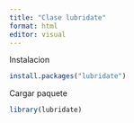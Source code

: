 ---
title: "Clase lubridate"
format: html
editor: visual
---

Instalacion 

```{r, eval=FALSE}

install.packages("lubridate")

```

Cargar paquete

```{r}
library(lubridate)
```

